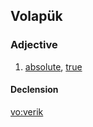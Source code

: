 ==Volapük==

===Adjective===
{{infl|vo|adjective}}

# [[absolute]], [[true]]

====Declension====
{{vo-decl-adj}}

[[vo:verik]]